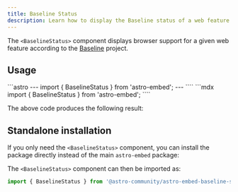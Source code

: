 ```yaml
---
title: Baseline Status
description: Learn how to display the Baseline status of a web feature in your website
---
```



The `<BaselineStatus>` component displays browser support for a given web feature according to the [Baseline](https://web.dev/baseline/) project.

## Usage

<Tabs>
<TabItem label="Astro" icon="astro">
```astro
---
import { BaselineStatus } from 'astro-embed';
---

<BaselineStatus id="scroll-snap" />
<BaselineStatus id="has" />
<BaselineStatus id="anchor-positioning" />
<BaselineStatus id="rainbow-unicorns" />
````
</TabItem>
<TabItem label="MDX" icon="seti:markdown">
```mdx
import { BaselineStatus } from 'astro-embed';

<BaselineStatus id="scroll-snap" />
<BaselineStatus id="has" />
<BaselineStatus id="anchor-positioning" />
<BaselineStatus id="rainbow-unicorns" />
````

</TabItem>
</Tabs>

The above code produces the following result:

<BaselineStatus id="scroll-snap" />
<BaselineStatus id="has" />
<BaselineStatus id="anchor-positioning" />
<BaselineStatus id="rainbow-unicorns" />

## Standalone installation

If you only need the `<BaselineStatus>` component, you can install the package directly instead of the main `astro-embed` package:


<PackageManagers pkg="@astro-community/astro-embed-baseline-status" />

The `<BaselineStatus>` component can then be imported as:

```js
import { BaselineStatus } from '@astro-community/astro-embed-baseline-status';
```
